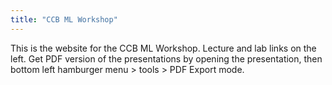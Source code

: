 ```yaml
---
title: "CCB ML Workshop"
---
```


This is the website for the CCB ML Workshop. Lecture and lab links on the left. Get PDF version of the presentations by opening the presentation, then bottom left hamburger menu \> tools \> PDF Export mode.
